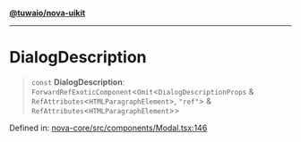 [**@tuwaio/nova-uikit**](../../../README.md)

***

# DialogDescription

> `const` **DialogDescription**: `ForwardRefExoticComponent`\<`Omit`\<`DialogDescriptionProps` & `RefAttributes`\<`HTMLParagraphElement`\>, `"ref"`\> & `RefAttributes`\<`HTMLParagraphElement`\>\>

Defined in: [nova-core/src/components/Modal.tsx:146](https://github.com/TuwaIO/nova-uikit/blob/c69d70bbcd3d3865c2d9c455fb00166e33b0b316/packages/nova-core/src/components/Modal.tsx#L146)
